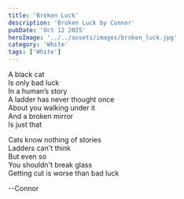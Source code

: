 ```yaml
---
title: 'Broken Luck'
description: 'Broken Luck by Connor'
pubDate: 'Oct 12 2025'
heroImage: '../../assets/images/broken_luck.jpg'
category: 'White'
tags: ['White']
---
```


A black cat  
Is only bad luck  
In a human’s story  
A ladder has never thought once  
About you walking under it  
And a broken mirror  
Is just that

Cats know nothing of stories  
Ladders can't think  
But even so  
You shouldn't break glass  
Getting cut is worse than bad luck

--Connor

